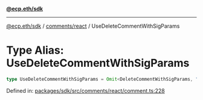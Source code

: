 [**@ecp.eth/sdk**](../../../index.mdx)

***

[@ecp.eth/sdk](/sdk-reference/index.mdx) / [comments/react](/sdk-reference/comments/react/index.mdx) / UseDeleteCommentWithSigParams

# Type Alias: UseDeleteCommentWithSigParams

```ts
type UseDeleteCommentWithSigParams = Omit<DeleteCommentWithSigParams, "writeContract">;
```

Defined in: [packages/sdk/src/comments/react/comment.ts:228](https://github.com/ecp-eth/comments-monorepo/blob/main/packages/sdk/src/comments/react/comment.ts#L228)
